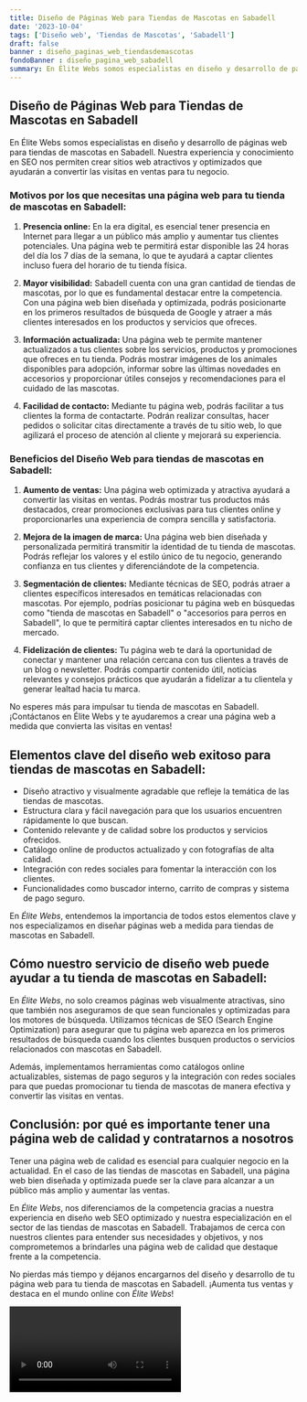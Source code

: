 ```yaml
---
title: Diseño de Páginas Web para Tiendas de Mascotas en Sabadell
date: '2023-10-04'
tags: ['Diseño web', 'Tiendas de Mascotas', 'Sabadell']
draft: false
banner : diseño_paginas_web_tiendasdemascotas
fondoBanner : diseño_pagina_web_sabadell
summary: En Élite Webs somos especialistas en diseño y desarrollo de páginas web para tiendas de mascotas en Sabadell. Nuestra experiencia y conocimiento en SEO nos permiten crear sitios web atractivos y optimizados que ayudarán a convertir las visitas en ventas para tu negocio.
---
```


## Diseño de Páginas Web para Tiendas de Mascotas en Sabadell

En Élite Webs somos especialistas en diseño y desarrollo de páginas web para tiendas de mascotas en Sabadell. Nuestra experiencia y conocimiento en SEO nos permiten crear sitios web atractivos y optimizados que ayudarán a convertir las visitas en ventas para tu negocio.

### Motivos por los que necesitas una página web para tu tienda de mascotas en Sabadell:

1. **Presencia online:** En la era digital, es esencial tener presencia en Internet para llegar a un público más amplio y aumentar tus clientes potenciales. Una página web te permitirá estar disponible las 24 horas del día los 7 días de la semana, lo que te ayudará a captar clientes incluso fuera del horario de tu tienda física.

2. **Mayor visibilidad:** Sabadell cuenta con una gran cantidad de tiendas de mascotas, por lo que es fundamental destacar entre la competencia. Con una página web bien diseñada y optimizada, podrás posicionarte en los primeros resultados de búsqueda de Google y atraer a más clientes interesados en los productos y servicios que ofreces.

3. **Información actualizada:** Una página web te permite mantener actualizados a tus clientes sobre los servicios, productos y promociones que ofreces en tu tienda. Podrás mostrar imágenes de los animales disponibles para adopción, informar sobre las últimas novedades en accesorios y proporcionar útiles consejos y recomendaciones para el cuidado de las mascotas.

4. **Facilidad de contacto:** Mediante tu página web, podrás facilitar a tus clientes la forma de contactarte. Podrán realizar consultas, hacer pedidos o solicitar citas directamente a través de tu sitio web, lo que agilizará el proceso de atención al cliente y mejorará su experiencia.

### Beneficios del Diseño Web para tiendas de mascotas en Sabadell:

1. **Aumento de ventas:** Una página web optimizada y atractiva ayudará a convertir las visitas en ventas. Podrás mostrar tus productos más destacados, crear promociones exclusivas para tus clientes online y proporcionarles una experiencia de compra sencilla y satisfactoria.

2. **Mejora de la imagen de marca:** Una página web bien diseñada y personalizada permitirá transmitir la identidad de tu tienda de mascotas. Podrás reflejar los valores y el estilo único de tu negocio, generando confianza en tus clientes y diferenciándote de la competencia.

3. **Segmentación de clientes:** Mediante técnicas de SEO, podrás atraer a clientes específicos interesados en temáticas relacionadas con mascotas. Por ejemplo, podrías posicionar tu página web en búsquedas como "tienda de mascotas en Sabadell" o "accesorios para perros en Sabadell", lo que te permitirá captar clientes interesados en tu nicho de mercado.

4. **Fidelización de clientes:** Tu página web te dará la oportunidad de conectar y mantener una relación cercana con tus clientes a través de un blog o newsletter. Podrás compartir contenido útil, noticias relevantes y consejos prácticos que ayudarán a fidelizar a tu clientela y generar lealtad hacia tu marca.

No esperes más para impulsar tu tienda de mascotas en Sabadell. ¡Contáctanos en Élite Webs y te ayudaremos a crear una página web a medida que convierta las visitas en ventas!

<GifSeo />

<Cta />

## Elementos clave del diseño web exitoso para tiendas de mascotas en Sabadell:

- Diseño atractivo y visualmente agradable que refleje la temática de las tiendas de mascotas.
- Estructura clara y fácil navegación para que los usuarios encuentren rápidamente lo que buscan.
- Contenido relevante y de calidad sobre los productos y servicios ofrecidos.
- Catálogo online de productos actualizado y con fotografías de alta calidad.
- Integración con redes sociales para fomentar la interacción con los clientes.
- Funcionalidades como buscador interno, carrito de compras y sistema de pago seguro.

En *Élite Webs*, entendemos la importancia de todos estos elementos clave y nos especializamos en diseñar páginas web a medida para tiendas de mascotas en Sabadell.

## Cómo nuestro servicio de diseño web puede ayudar a tu tienda de mascotas en Sabadell:

En *Élite Webs*, no solo creamos páginas web visualmente atractivas, sino que también nos aseguramos de que sean funcionales y optimizadas para los motores de búsqueda. Utilizamos técnicas de SEO (Search Engine Optimization) para asegurar que tu página web aparezca en los primeros resultados de búsqueda cuando los clientes busquen productos o servicios relacionados con mascotas en Sabadell.

Además, implementamos herramientas como catálogos online actualizables, sistemas de pago seguros y la integración con redes sociales para que puedas promocionar tu tienda de mascotas de manera efectiva y convertir las visitas en ventas.

## Conclusión: por qué es importante tener una página web de calidad y contratarnos a nosotros

Tener una página web de calidad es esencial para cualquier negocio en la actualidad. En el caso de las tiendas de mascotas en Sabadell, una página web bien diseñada y optimizada puede ser la clave para alcanzar a un público más amplio y aumentar las ventas.

En *Élite Webs*, nos diferenciamos de la competencia gracias a nuestra experiencia en diseño web SEO optimizado y nuestra especialización en el sector de las tiendas de mascotas en Sabadell. Trabajamos de cerca con nuestros clientes para entender sus necesidades y objetivos, y nos comprometemos a brindarles una página web de calidad que destaque frente a la competencia.

No pierdas más tiempo y déjanos encargarnos del diseño y desarrollo de tu página web para tu tienda de mascotas en Sabadell. ¡Aumenta tus ventas y destaca en el mundo online con *Élite Webs*!

<Video />

<CtaBot job='Tiendas de Mascotas' city='Sabadell'/>

<Gmaps query='Sabadell+españa+maps' />